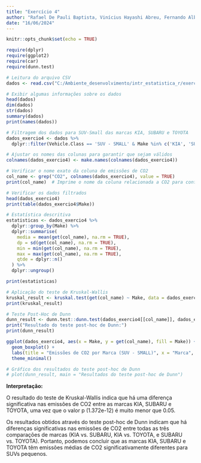 ```yaml
---
title: "Exercício 4"
author: "Rafael De Pauli Baptista, Vinícius Hayashi Abreu, Fernando Albani"
date: "16/06/2024"
---
```


```r
knitr::opts_chunk$set(echo = TRUE)
```
```r
require(dplyr)
require(ggplot2)
require(car)
require(dunn.test)
```

```r
# Leitura do arquivo CSV
dados <- read.csv("C:/Ambiente_desenvolvimento/intr_estatistica_r/exercicio_08/CO2 Emissions_Canada.csv")

```
```r
# Exibir algumas informações sobre os dados
head(dados)
dim(dados)
str(dados)
summary(dados)
print(names(dados))
```
```r
# Filtragem dos dados para SUV-Small das marcas KIA, SUBARU e TOYOTA
dados_exercio4 <- dados %>%
  dplyr::filter(Vehicle.Class == 'SUV - SMALL' & Make %in% c('KIA', 'SUBARU', 'TOYOTA'))
```
```r
# Ajustar os nomes das colunas para garantir que sejam válidos
colnames(dados_exercio4) <- make.names(colnames(dados_exercio4))
```
```r
# Verificar o nome exato da coluna de emissões de CO2
col_name <- grep("CO2", colnames(dados_exercio4), value = TRUE)
print(col_name)  # Imprime o nome da coluna relacionada a CO2 para confirmação
```
```r
# Verificar os dados filtrados
head(dados_exercio4)
print(table(dados_exercio4$Make))
```
```r
# Estatística descritiva
estatisticas <- dados_exercio4 %>%
  dplyr::group_by(Make) %>%
  dplyr::summarise(
    media = mean(get(col_name), na.rm = TRUE),
    dp = sd(get(col_name), na.rm = TRUE),
    min = min(get(col_name), na.rm = TRUE),
    max = max(get(col_name), na.rm = TRUE),
    qtde = dplyr::n()
  ) %>% 
  dplyr::ungroup()

print(estatisticas)
```
```r
# Aplicação do teste de Kruskal-Wallis
kruskal_result <- kruskal.test(get(col_name) ~ Make, data = dados_exercio4)
print(kruskal_result)
```
```r
# Teste Post-Hoc de Dunn
dunn_result <- dunn.test::dunn.test(dados_exercio4[[col_name]], dados_exercio4$Make, method = "bonferroni")
print("Resultado do teste post-hoc de Dunn:")
print(dunn_result)

ggplot(dados_exercio4, aes(x = Make, y = get(col_name), fill = Make)) +
  geom_boxplot() +
  labs(title = "Emissões de CO2 por Marca (SUV - SMALL)", x = "Marca", y = "Emissões de CO2 (g/km)") +
  theme_minimal()
```
```r
# Gráfico dos resultados do teste post-hoc de Dunn
# plot(dunn_result, main = "Resultados do teste post-hoc de Dunn")
```
**Interpretação:** 

O resultado do teste de Kruskal-Wallis indica que há uma diferença significativa nas emissões de CO2 entre as marcas KIA, SUBARU e TOYOTA, uma vez que o valor p (1.372e-12) é muito menor que 0.05.

Os resultados obtidos através do teste post-hoc de Dunn indicam que há diferenças significativas nas emissões de CO2 entre todas as três comparações de marcas (KIA vs. SUBARU, KIA vs. TOYOTA, e SUBARU vs. TOYOTA). Portanto, podemos concluir que as marcas KIA, SUBARU e TOYOTA têm emissões médias de CO2 significativamente diferentes para SUVs pequenos.
